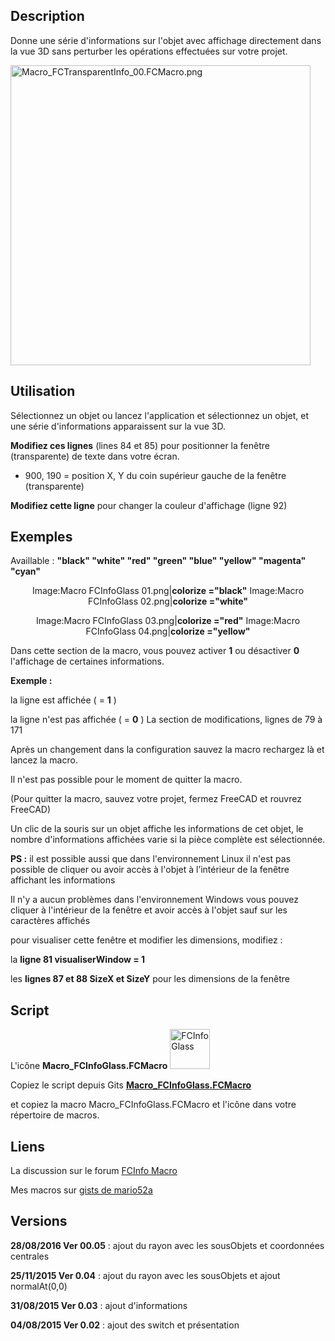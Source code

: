 <languages/>

{{Macro/fr
|Name=Macro FCInfoGlass
|Name/fr=Macro FCInfoGlass
|Description=Donne une série d'informations sur l'objet avec affichage dans la vue 3D.
|Author=Mario52
|Download=[https://wiki.freecad.org/images/6/6b/Macro_FCInfoGlass.png Icône de la barre d'outils]
|Version=00.05
|Date=2016-08-28
|SeeAlso=[[Arch_Survey/fr|Arch Prendre des cotes]]
}}

==Description==

Donne une série d'informations sur l'objet avec affichage directement dans la vue 3D sans perturber les opérations effectuées sur votre projet.

{{Codeextralink|https://gist.githubusercontent.com/mario52a/553b1fc7a8ca5bfa44c6/raw/fc57ec0869a8f68ce396acbaed5e87f396426186/Macro_FCInfoGlass.FCMacro}}

[[File:Macro_FCTransparentInfo_00.FCMacro.png|480px]]
{{Caption|FCInfoGlass}}

==Utilisation==

Sélectionnez un objet ou lancez l'application et sélectionnez un objet, et une série d'informations apparaissent sur la vue 3D.

'''Modifiez ces lignes''' (lines 84 et 85) pour positionner la fenêtre (transparente) de texte dans votre écran.
{{Code|code=
global posiX                 ; posiX                           = 900  # position window coordinate X                   "defaut  = 900"
global posiY                 ; posiY                           = 190  # position window coordinate Y                   "defaut  = 190"
}}
* 900, 190 = position X, Y du coin supérieur gauche de la fenêtre (transparente)

'''Modifiez cette ligne''' pour changer la couleur d'affichage (ligne 92)

{{Code|code=
#######################################################################
# Section color                                                       #
global colorize              ; colorize                      ="black" # colorize the text choice                       "defaut  = "black"
                                                                      # "black" "white" "red" "green" "blue" "yellow" "magenta" "cyan"

}}
<span id="Examples:"></span>
==Exemples==

Availlable : ''' "black" "white" "red" "green" "blue" "yellow" "magenta" "cyan" '''
<center>
<gallery widths="300" heights="300">
Image:Macro FCInfoGlass 01.png|'''colorize                      ="black"'''
Image:Macro FCInfoGlass 02.png|'''colorize                      ="white"'''
</gallery>
</center>
{{clear}}
<center>
<gallery widths="300" heights="300">
Image:Macro FCInfoGlass 03.png|'''colorize                      ="red"'''
Image:Macro FCInfoGlass 04.png|'''colorize                      ="yellow"'''
</gallery>
</center>
{{clear}}

Dans cette section de la macro, vous pouvez activer '''1''' ou désactiver '''0''' l'affichage de certaines informations.

'''Exemple :'''

la ligne est affichée ( = '''1''' )

{{Code|code=
global LabelObject     ;LabelObject      = 1 # Label                                          #3  Label Object
}}
la ligne n'est pas affichée ( = '''0''' )
{{Code|code=
global LabelObject     ;LabelObject      = 0 # Label                                          #3  Label Object
}}
La section de modifications, lignes de 79 à 171

{{Code|code=
#######################################################################
global visualiserWindow      ; visualiserWindow                = 0    # si visualiserWindow = 1 la fenetre est visible (pour test)  "defaut  = 0"
                                                                      # if visualiserWindow = 1 the windows is visible (for test)   "default = 0"
###Section Configuration ##############################################
# Placement window hidden                                             #
global posiX                 ; posiX                           = 900  # position window coordinate X                   "defaut  = 900"
global posiY                 ; posiY                           = 190  # position window coordinate Y                   "defaut  = 190"
#######################################################################
global SizeX                 ; SizeX                           = 600  # size window length  (do not modify)            "defaut  = 600"
global SizeY                 ; SizeY                           = 600  # size window heigth  (do not modify)            "defaut  = 600"


#######################################################################
# Section color                                                       #
global colorize              ; colorize                      ="black" # colorize the text choice                       "defaut  = "black"
                                                                      # "black" "white" "red" "green" "blue" "yellow" "magenta" "cyan"


#######################################################################
# Section inter                                                       #
global mode                  ; mode                            = 1    # mode 1=degrees mode 0=radians                  "defaut  = 1"
global arondi                ; arondi                          = 4    # many numbers after the decimal point           "defaut  = 4" 
global chaineRemplacement    ; chaineRemplacement              = "_"  # replacement string (1 character)               "defaut  = "_"


#######################################################################
# section switch 
# if switch = 1 then actif (True Displayed) else inactif (False not Displayed)
global PrintReportView       ;PrintReportView                  = 1    # Affichage dans la vue rapport                  #0  Displayed ReportView
## 
global DocumentName          ;DocumentName                     = 1    # Nom du document                                #1  Document Name
global InternalName          ;InternalName                     = 1    # Nom interne de l'objet                         #2  Internal Name
global LabelObject           ;LabelObject                      = 1    # Label                                          #3  Label Object
global ElementName           ;ElementName                      = 1    # Nom de l'element                               #4  Element Name
global ObjectType            ;ObjectType                       = 1    # Type d'objet                                   #5  Object Type
global LineSeparateTitle     ;LineSeparateTitle                = 1    # ligne de separation des titres ____________    #6  Line Separate of Title

## Object subObject 
global ObjectLength          ;ObjectLength                     = 1    # longueur Objet ou perimetre si c est une face  #7  Object Length or perimetre if are a face
global ObjectCurveRadius     ;ObjectCurveRadius                = 1    # rayon du subObject si arc ou cerle             #8  radius subObject if arc or cirle
global ObjectCurveCenter     ;ObjectCurveCenter                = 1    # coordonnees centrale subObject si arc ou cerle #9  coordinates center subObject if arc or cirle

## Draft
global LineDimension         ;LineDimension                    = 1    # Dimensions Line                                #10  Line Dimension
global DWireDimension        ;DWireDimension                   = 1    # Dimensions DWire                               #11  DWire Dimension
global CircleDimension       ;CircleDimension                  = 1    # Dimensions Circle                              #12 Circle Dimension
global CirclePartDimension   ;CirclePartDimension              = 1    # Dimensions Circle Part                         #13 Circle Part Dimension

global ArcDimension          ;ArcDimension                     = 1    # Dimensions Arc                                 #14 Arc Dimension
global EllipseDimension      ;EllipseDimension                 = 1    # Dimensions Ellipse                             #15 Ellipse Dimension
global EllipsePartDimension  ;EllipsePartDimension             = 1    # Dimensions Ellipse Part                        #16 Ellipse Part Dimension
global PolygonDimension      ;PolygonDimension                 = 1    # Dimensions Polygon                             #17 Polygon Dimension
global RectangleDimension    ;RectangleDimension               = 1    # Dimensions Rectangle                           #18 Rectangle Dimension
global BSplineDimension      ;BSplineDimension                 = 1    # Dimensions BSpline                             #19 BSpline Dimension
global PointDimension        ;PointDimension                   = 1    # Dimensions Point                               #20 Point Dimension
global BezCurveDimension     ;BezCurveDimension                = 1    # Dimensions BezCurve                            #21 BezCurve Dimension

## Solid
global CylinderDimension     ;CylinderDimension                = 1    # Dimensions du Cylindre Rayon Hauteur Angle     #22 Cylinder Dimension
global BoxDimension          ;BoxDimension                     = 1    # Dimensions du Box Length Width Height          #23 Box Dimension
global SphereDimension       ;SphereDimension                  = 1    # Dimensions de la Sphere                        #24 Sphere Dimension
global EllipsoidDimension    ;EllipsoidDimension               = 1    # Dimensions Ellipsoid                           #25 Ellipsoid Dimension
global ConeDimension         ;ConeDimension                    = 1    # Dimensions du Cone                             #26 Cone Dimension
global TorusDimension        ;TorusDimension                   = 1    # Dimensions du Tore                             #27 Torus Dimension

## Part
global PlanePartDimension    ;PlanePartDimension               = 1    # Dimensions Plan Part                           #28 Plane Part Dimension
global PrismPartDimension    ;PrismPartDimension               = 1    # Dimensions Prisme Part                         #29 Prism Part Dimension   
global WedgePartDimension    ;WedgePartDimension               = 1    # Dimensions Wedge Part                          #30 Wedge Part Dimension
global HelixPartDimension    ;HelixPartDimension               = 1    # Dimensions Helix Part                          #31 Helix Part Dimension
global SpiralPartDimension   ;SpiralPartDimension              = 1    # Dimensions Spirale Part                        #32 Spiral Part Dimension
global VertexPartDimensio    ;VertexPartDimension              = 1    # Dimensions Vertex Part                         #33 Vertex Part Dimension
global LinePartDimension     ;LinePartDimension                = 1    # Dimensions Line Part                           #34 Line Part Dimension
global RegularPolygonPartDimension;RegularPolygonPartDimension = 1    # Dimensions RegularPolygon Part                 #35 Regular Polygon Part Dimension

## Face
global FaceSurface           ;FaceSurface                      = 1    # Surface de la face                             #36 Face Surface
global NormalAt              ;NormalAt                         = 1    # Donne la normale (inclinaison)                 #37 normalAt(0,0) Face and edges normalAt(0)
global FaceCenter            ;FaceCenter                       = 1    # Center Face (mass)                             #38 Face Center
global BoundBoxFaceVol       ;BoundBoxFaceVol                  = 1    # BoundBoxFace Volume                            #39 BoundBox Face Volume
global BoundBoxFaceCent      ;BoundBoxFaceCent                 = 1    # BoundBoxFaceCenter                             #40 BoundBox Face Center
global BoundBoxFaceCoor      ;BoundBoxFaceCoor                 = 1    # BoundBoxFace coordinates                       #41 BoundBox Face Coordinates

## Volume
global BounBoxVolumeVol      ;BounBoxVolumeVol                 = 1    # rectangle du BoundBox                          #42 BounBox Volume Volume
global BounBoxVolumeCent     ;BounBoxVolumeCent                = 1    # centre de la forme                             #43 BounBox Volume Center
global BounBoxVolumeCoor     ;BounBoxVolumeCoor                = 1    # boundinbox (dimensions hors tout)              #44 BounBox Volume Coordinates
global VolumeObject          ;VolumeObject                     = 1    # volume                                         #45 Volume Object
global CenterMass            ;CenterMass                       = 1    # centre de la masse                             #46 Center Mass object
global PlacementForme        ;PlacementForme                   = 1    # placement de la forme                          #47 Placement Forme
global LineInclination       ;LineInclination                  = 1    # search inclination XY YZ ZX uniquement lignes  #48 Line Inclination
global VertexesObject        ;VertexesObject                   = 1    # Vertexes de l'objet selectionne                #49 Vertexes Object
global VertexesForme         ;VertexesForme                    = 0    # Vertexes complet de la forme                   #50 Vertexes Forme
                                                                      # peut prendre du temps, depasser la fenetre et donner des donnees incompletes
                                                                      # can take time and exceed the window and give data's incompletes
### End Section Switch #######################################################################################################################
}}

Après un changement dans la configuration sauvez la macro rechargez là et lancez la macro.

Il n'est pas possible pour le moment de quitter la macro.

(Pour quitter la macro, sauvez votre projet, fermez FreeCAD et rouvrez FreeCAD)

Un clic de la souris sur un objet affiche les informations de cet objet, le nombre d'informations affichées varie si la pièce complète est sélectionnée. 

'''PS :''' il est possible aussi que dans l'environnement Linux il n'est pas possible de cliquer ou avoir accès à l'objet à l’intérieur de la fenêtre affichant les informations

Il n'y a aucun problèmes dans l'environnement Windows vous pouvez cliquer à l'intérieur de la fenêtre et avoir accès à l'objet sauf sur les caractères affichés

pour visualiser cette fenêtre et modifier les dimensions, modifiez :

la '''ligne 81 visualiserWindow = 1'''

les '''lignes 87 et 88  SizeX et  SizeY''' pour les dimensions de la fenêtre

==Script==

L'icône '''Macro_FCInfoGlass.FCMacro''' [[File:Macro_FCInfoGlass.png|64px|FCInfoGlass]]

Copiez le script depuis Gits [https://gist.github.com/mario52a/553b1fc7a8ca5bfa44c6 '''Macro_FCInfoGlass.FCMacro''']

et copiez la macro Macro_FCInfoGlass.FCMacro et l'icône dans votre répertoire de macros.

<span id="Links"></span>
==Liens==

La discussion sur le forum [https://forum.freecad.org/viewtopic.php?f=8&t=6005 FCInfo Macro]

Mes macros sur [https://gist.github.com/mario52a gists de mario52a]

<span id="Version"></span>
==Versions==

'''28/08/2016 Ver 00.05''' : ajout du rayon avec les sousObjets et coordonnées centrales

'''25/11/2015 Ver 0.04''' : ajout du rayon avec les sousObjets et ajout normalAt(0,0)

'''31/08/2015 Ver 0.03''' : ajout d'informations

'''04/08/2015 Ver 0.02''' : ajout des switch et présentation